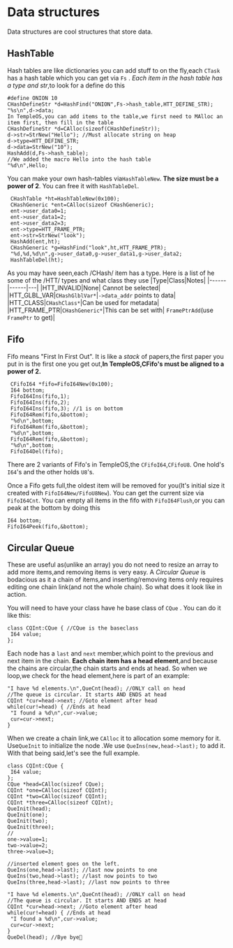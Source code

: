 # Data structures
Data structures are cool structures that store data.
## HashTable
Hash tables are like dictionaries you can add stuff to on the fly,each `CTask` has a hash table which you can get via `Fs` .
*Each item in the hash table has a type and str*,to look for a define do this
 ```
 #define ONION 10
 CHashDefineStr *d=HashFind("ONION",Fs->hash_table,HTT_DEFINE_STR);
 "%s\n",d->data;
In TempleOS,you can add items to the table,we first need to MAlloc an item first, then fill in the table
 CHashDefineStr *d=CAlloc(sizeof(CHashDefineStr));
 d->str=StrNew("Hello"); //Must allocate string on heap
 d->type=HTT_DEFINE_STR;
 d->data=StrNew("10");
 HashAdd(d,Fs->hash_table);
 //We added the macro Hello into the hash table
 "%d\n",Hello;
 ```
You can make your own hash-tables via`HashTableNew`. **The size must be a power of 2**. You can free it with `HashTableDel`.
```
 CHashTable *ht=HashTableNew(0x100);
 CHashGeneric *ent=CAlloc(sizeof CHashGeneric);
 ent->user_data0=1;
 ent->user_data1=2;
 ent->user_data2=3;
 ent->type=HTT_FRAME_PTR;
 ent->str=StrNew("look");
 HashAdd(ent,ht);
 CHashGeneric *g=HashFind("look",ht,HTT_FRAME_PTR);
 "%d,%d,%d\n",g->user_data0,g->user_data1,g->user_data2;
 HashTableDel(ht);
 ```
As you may have seen,each /CHash/ item has a type.
Here is a list of he some of the /HTT/ types and what class they use
|Type|Class|Notes|
|------|------|---|
|HTT_INVALID|None| Cannot be selected|
|HTT_GLBL_VAR|`CHashGlblVar*`|`->data_addr` points to data|
|HTT_CLASS|`CHashClass*`|Can be used for metadata|
|HTT_FRAME_PTR|`CHashGeneric*`|This can be set with| `FramePtrAdd`(use `FramePtr` to get)|

## Fifo
Fifo means "First In First Out". It is like a *stack* of papers,the first paper you put in is the first one you get out,**In TempleOS,CFifo's must be aligned to a power of 2.**
```
 CFifoI64 *fifo=FifoI64New(0x100);
 I64 bottom;
 FifoI64Ins(fifo,1);
 FifoI64Ins(fifo,2);
 FifoI64Ins(fifo,3); //1 is on bottom
 FifoI64Rem(fifo,&bottom);
 "%d\n",bottom;
 FifoI64Rem(fifo,&bottom);
 "%d\n",bottom;
 FifoI64Rem(fifo,&bottom);
 "%d\n",bottom;
 FifoI64Del(fifo);
 ```
There are 2 variants of Fifo's in TempleOS,the `CFifoI64`,`CFifoU8`. One hold's `I64`'s and the other holds `U8`'s.

Once a Fifo gets full,the oldest item will be removed for you(It's initial size it created with `FifoI64New/FifoU8New`). You can get the current size via `FifoI64Cnt`.  You can empty all items in the fifo with `FifoI64Flush`,or you can peak at the bottom by doing this
 ```
 I64 bottom;
 FifoI64Peek(fifo,&bottom);
 ```
 ## Circular Queue
 These are useful as(unlike an array) you do not need to resize an array to add more items,and removing items is very easy. A *Circular Queue* is bodacious as it a chain of items,and inserting/removing items only requires editing one chain link(and not the whole chain). So what does it look like in action.
 
 You will need to have your class have he base class of `CQue` . You can do it like this:
 ```
 class CQInt:CQue { //CQue is the baseclass
  I64 value;
};
 ``` 
 Each node has a `last` and `next` member,which point to the previous and next item in the chain. **Each chain item has a head element**,and because the chains are circular,the chain starts and ends at head. So when we loop,we check for the head element,here is part of an example:
 ```
 "I have %d elements.\n",QueCnt(head); //ONLY call on head
//The queue is circular. It starts AND ENDS at head
CQInt *cur=head->next; //Goto element after head
while(cur!=head) { //Ends at head
  "I found a %d\n",cur->value;
  cur=cur->next;
}
 ```
 When we create a chain link,we `CAlloc` it to allocation some memory for it. Use`QueInit` to initialize the node .We use `QueIns(new,head->last);` to add it. With that being said,let's see the full example.
 ```
class CQInt:CQue {
  I64 value;
};
CQue *head=CAlloc(sizeof CQue);
CQInt *one=CAlloc(sizeof CQInt);
CQInt *two=CAlloc(sizeof CQInt);
CQInt *three=CAlloc(sizeof CQInt);
QueInit(head);
QueInit(one);
QueInit(two);
QueInit(three);
//
one->value=1;
two->value=2;
three->value=3;

//inserted element goes on the left.
QueIns(one,head->last); //last now points to one
QueIns(two,head->last); //last now points to two
QueIns(three,head->last); //last now points to three

"I have %d elements.\n",QueCnt(head); //ONLY call on head
//The queue is circular. It starts AND ENDS at head
CQInt *cur=head->next; //Goto element after head
while(cur!=head) { //Ends at head
  "I found a %d\n",cur->value;
  cur=cur->next;
}
QueDel(head); //Bye bye
```
